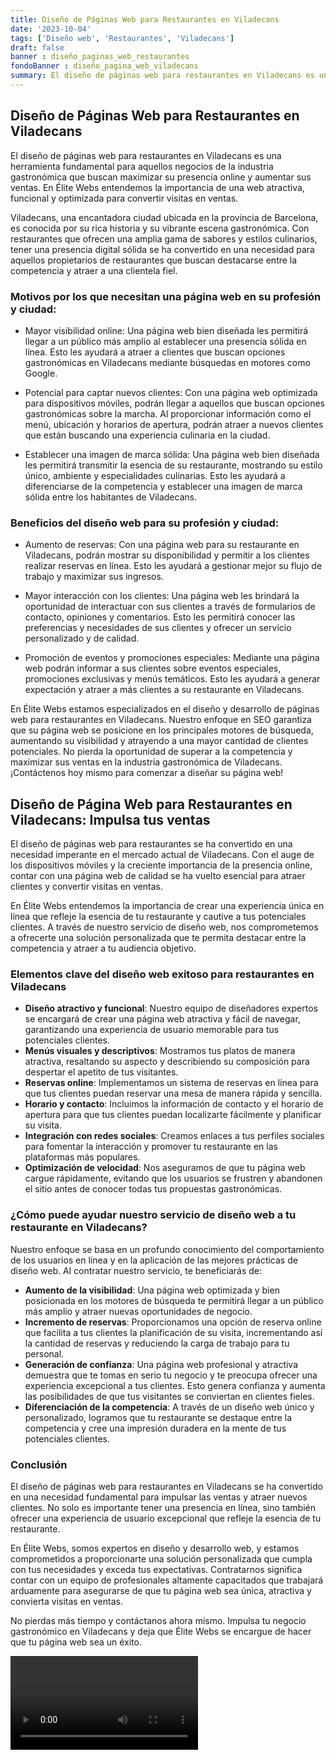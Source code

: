 ```yaml
---
title: Diseño de Páginas Web para Restaurantes en Viladecans
date: '2023-10-04'
tags: ['Diseño web', 'Restaurantes', 'Viladecans']
draft: false
banner : diseño_paginas_web_restaurantes
fondoBanner : diseño_pagina_web_viladecans
summary: El diseño de páginas web para restaurantes en Viladecans es una herramienta fundamental para aquellos negocios de la industria gastronómica que buscan maximizar su presencia online y aumentar sus ventas. En Élite Webs entendemos la importancia de una web atractiva, funcional y optimizada para convertir visitas en ventas.
---
```


## Diseño de Páginas Web para Restaurantes en Viladecans

El diseño de páginas web para restaurantes en Viladecans es una herramienta fundamental para aquellos negocios de la industria gastronómica que buscan maximizar su presencia online y aumentar sus ventas. En Élite Webs entendemos la importancia de una web atractiva, funcional y optimizada para convertir visitas en ventas.

Viladecans, una encantadora ciudad ubicada en la provincia de Barcelona, es conocida por su rica historia y su vibrante escena gastronómica. Con restaurantes que ofrecen una amplia gama de sabores y estilos culinarios, tener una presencia digital sólida se ha convertido en una necesidad para aquellos propietarios de restaurantes que buscan destacarse entre la competencia y atraer a una clientela fiel.

### Motivos por los que necesitan una página web en su profesión y ciudad:

- Mayor visibilidad online: Una página web bien diseñada les permitirá llegar a un público más amplio al establecer una presencia sólida en línea. Esto les ayudará a atraer a clientes que buscan opciones gastronómicas en Viladecans mediante búsquedas en motores como Google.

- Potencial para captar nuevos clientes: Con una página web optimizada para dispositivos móviles, podrán llegar a aquellos que buscan opciones gastronómicas sobre la marcha. Al proporcionar información como el menú, ubicación y horarios de apertura, podrán atraer a nuevos clientes que están buscando una experiencia culinaria en la ciudad.

- Establecer una imagen de marca sólida: Una página web bien diseñada les permitirá transmitir la esencia de su restaurante, mostrando su estilo único, ambiente y especialidades culinarias. Esto les ayudará a diferenciarse de la competencia y establecer una imagen de marca sólida entre los habitantes de Viladecans.

### Beneficios del diseño web para su profesión y ciudad:

- Aumento de reservas: Con una página web para su restaurante en Viladecans, podrán mostrar su disponibilidad y permitir a los clientes realizar reservas en línea. Esto les ayudará a gestionar mejor su flujo de trabajo y maximizar sus ingresos.

- Mayor interacción con los clientes: Una página web les brindará la oportunidad de interactuar con sus clientes a través de formularios de contacto, opiniones y comentarios. Esto les permitirá conocer las preferencias y necesidades de sus clientes y ofrecer un servicio personalizado y de calidad.

- Promoción de eventos y promociones especiales: Mediante una página web podrán informar a sus clientes sobre eventos especiales, promociones exclusivas y menús temáticos. Esto les ayudará a generar expectación y atraer a más clientes a su restaurante en Viladecans.

En Élite Webs estamos especializados en el diseño y desarrollo de páginas web para restaurantes en Viladecans. Nuestro enfoque en SEO garantiza que su página web se posicione en los principales motores de búsqueda, aumentando su visibilidad y atrayendo a una mayor cantidad de clientes potenciales. No pierda la oportunidad de superar a la competencia y maximizar sus ventas en la industria gastronómica de Viladecans. ¡Contáctenos hoy mismo para comenzar a diseñar su página web!

<GifSeo />

<Cta />

## Diseño de Página Web para Restaurantes en Viladecans: Impulsa tus ventas

El diseño de páginas web para restaurantes se ha convertido en una necesidad imperante en el mercado actual de Viladecans. Con el auge de los dispositivos móviles y la creciente importancia de la presencia online, contar con una página web de calidad se ha vuelto esencial para atraer clientes y convertir visitas en ventas.

En Élite Webs entendemos la importancia de crear una experiencia única en línea que refleje la esencia de tu restaurante y cautive a tus potenciales clientes. A través de nuestro servicio de diseño web, nos comprometemos a ofrecerte una solución personalizada que te permita destacar entre la competencia y atraer a tu audiencia objetivo.

### Elementos clave del diseño web exitoso para restaurantes en Viladecans

- **Diseño atractivo y funcional**: Nuestro equipo de diseñadores expertos se encargará de crear una página web atractiva y fácil de navegar, garantizando una experiencia de usuario memorable para tus potenciales clientes.
- **Menús visuales y descriptivos**: Mostramos tus platos de manera atractiva, resaltando su aspecto y describiendo su composición para despertar el apetito de tus visitantes.
- **Reservas online**: Implementamos un sistema de reservas en línea para que tus clientes puedan reservar una mesa de manera rápida y sencilla.
- **Horario y contacto**: Incluimos la información de contacto y el horario de apertura para que tus clientes puedan localizarte fácilmente y planificar su visita.
- **Integración con redes sociales**: Creamos enlaces a tus perfiles sociales para fomentar la interacción y promover tu restaurante en las plataformas más populares.
- **Optimización de velocidad**: Nos aseguramos de que tu página web cargue rápidamente, evitando que los usuarios se frustren y abandonen el sitio antes de conocer todas tus propuestas gastronómicas.

### ¿Cómo puede ayudar nuestro servicio de diseño web a tu restaurante en Viladecans?

Nuestro enfoque se basa en un profundo conocimiento del comportamiento de los usuarios en línea y en la aplicación de las mejores prácticas de diseño web. Al contratar nuestro servicio, te beneficiarás de:

- **Aumento de la visibilidad**: Una página web optimizada y bien posicionada en los motores de búsqueda te permitirá llegar a un público más amplio y atraer nuevas oportunidades de negocio.
- **Incremento de reservas**: Proporcionamos una opción de reserva online que facilita a tus clientes la planificación de su visita, incrementando así la cantidad de reservas y reduciendo la carga de trabajo para tu personal.
- **Generación de confianza**: Una página web profesional y atractiva demuestra que te tomas en serio tu negocio y te preocupa ofrecer una experiencia excepcional a tus clientes. Esto genera confianza y aumenta las posibilidades de que tus visitantes se conviertan en clientes fieles.
- **Diferenciación de la competencia**: A través de un diseño web único y personalizado, logramos que tu restaurante se destaque entre la competencia y cree una impresión duradera en la mente de tus potenciales clientes.

### Conclusión

El diseño de páginas web para restaurantes en Viladecans se ha convertido en una necesidad fundamental para impulsar las ventas y atraer nuevos clientes. No solo es importante tener una presencia en línea, sino también ofrecer una experiencia de usuario excepcional que refleje la esencia de tu restaurante.

En Élite Webs, somos expertos en diseño y desarrollo web, y estamos comprometidos a proporcionarte una solución personalizada que cumpla con tus necesidades y exceda tus expectativas. Contratarnos significa contar con un equipo de profesionales altamente capacitados que trabajará arduamente para asegurarse de que tu página web sea única, atractiva y convierta visitas en ventas.

No pierdas más tiempo y contáctanos ahora mismo. Impulsa tu negocio gastronómico en Viladecans y deja que Élite Webs se encargue de hacer que tu página web sea un éxito.

<Video />

<CtaBot job='Restaurantes' city='Viladecans'/>

<Gmaps query='Viladecans+españa+maps' />
